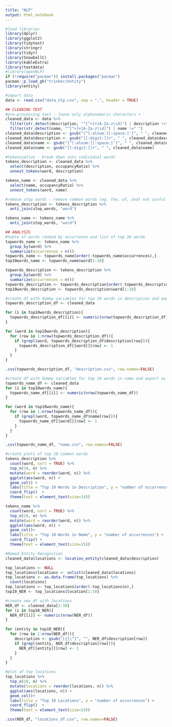 ```yaml
---
title: "NLP"
output: html_notebook
---
```

```r
#load libraries
library(dplyr)
library(ggplot2)
library(tidytext)
library(stringr) 
library(tidyr)   
library(SnowballC)
library(kableExtra)
library(textdata)
#library(openNLP)
if (!require("pacman")) install.packages("pacman")
pacman::p_load_gh("trinker/entity")
library(entity)

#import data
data <- read.csv("data_nlp.csv", sep = ",", header = TRUE)

## CLEANING TEXT
#pre-processing text - leave only alphanumeric characters + '
cleaned_data <- data %>%
  filter(str_detect(description, "^[^>]+[A-Za-z\\d]") | description !=" ") %>%
  filter(str_detect(name, "^[^>]+[A-Za-z\\d]") | name !=" ")
cleaned_data$description <- gsub("[^[:alnum:][:space:]']", " ", cleaned_data$description)
cleaned_data$description <- gsub("[[:digit:]]+", " ", cleaned_data$description)
cleaned_data$name <- gsub("[^[:alnum:][:space:]']", " ", cleaned_data$name)
cleaned_data$name <- gsub("[[:digit:]]+", " ", cleaned_data$name)

#tokenization - break down into individual words
tokens_description <- cleaned_data %>%
  select(description, occupancyRatio) %>%
  unnest_tokens(word, description)

tokens_name <- cleaned_data %>%
  select(name, occupancyRatio) %>%
  unnest_tokens(word, name)

#remove stop words - remove common words (eg. the, of, and) not useful for analysis
tokens_description <- tokens_description %>% 
  anti_join(stop_words, "word")

tokens_name <- tokens_name %>% 
  anti_join(stop_words, "word")
```

```r
## ANALYSIS
#table of words ranked by occurrence and list of top 10 words
topwords_name <- tokens_name %>% 
  group_by(word) %>% 
  summarize(occurrences = n())
topwords_name <- topwords_name[order(-topwords_name$occurrences),]
top10words_name <- topwords_name$word[1:10]

topwords_description <- tokens_description %>% 
  group_by(word) %>% 
  summarize(occurrences = n())
topwords_description <- topwords_description[order(-topwords_description$occurrences),]
top10words_description <- topwords_description$word[1:10]

#create df with dummy variables for top 10 words in description and export as .csv
topwords_description_df <- cleaned_data

for (i in top10words_description){
  topwords_description_df[[i]] <- numeric(nrow(topwords_description_df))
}

for (word in top10words_description){
  for (row in 1:nrow(topwords_description_df)){
    if (grepl(word, topwords_description_df$description[row])){
      topwords_description_df[[word]][row] <- 1
    }
  }
}

.csv(topwords_description_df, "description.csv", row.names=FALSE)

#create df with dummy variables for top 10 words in name and export as .csv
topwords_name_df <- cleaned_data
for (i in top10words_name){
  topwords_name_df[[i]] <- numeric(nrow(topwords_name_df))
}

for (word in top10words_name){
  for (row in 1:nrow(topwords_name_df)){
    if (grepl(word, topwords_name_df$name[row])){
      topwords_name_df[[word]][row] <- 1
    }
  }
}

.csv(topwords_name_df, "name.csv", row.names=FALSE)

#create plots of top 10 common words
tokens_description %>% 
  count(word, sort = TRUE) %>% 
  top_n(10, n) %>%
  mutate(word = reorder(word, n)) %>% 
  ggplot(aes(word, n)) + 
  geom_col() +
  labs(title = "Top 10 Words in Description", y = "number of occurrences") +
  coord_flip()  +
  theme(text = element_text(size=14))
```
```r
tokens_name %>% 
  count(word, sort = TRUE) %>% 
  top_n(10, n) %>%
  mutate(word = reorder(word, n)) %>% 
  ggplot(aes(word, n)) + 
  geom_col()+ 
  labs(title = "Top 10 Words in Name", y = "number of occurrences") +
  coord_flip() +
  theme(text = element_text(size=15))
```
```r
#Named Entity Recognition
cleaned_data$locations <- location_entity(cleaned_data$description)

top_locations <- NULL
top_locations$locations <- unlist(cleaned_data$locations)
top_locations <- as.data.frame(top_locations) %>% 
  count(locations)
top_locations <- top_locations[order(-top_locations$n),]
top10_NER <- top_locations$location[1:10]

#create new df with locations
NER_df <- cleaned_data[1:30]
for (i in top10_NER){
  NER_df[[i]] <- numeric(nrow(NER_df))
}

for (entity in top10_NER){
  for (row in 1:nrow(NER_df)){
    description <- gsub("[{}\"]", "", NER_df$description[row])
    if (grepl(entity, NER_df$description[row])){
      NER_df[[entity]][row] <- 1
    }
  }
}

#plot of top locations
top_locations %>% 
  top_n(10, n) %>%
  mutate(locations = reorder(locations, n)) %>% 
  ggplot(aes(locations, n)) + 
  geom_col()+ 
  labs(title = "Top 10 Locations", y = "number of occurrences") +
  coord_flip()  +
  theme(text = element_text(size=15))

.csv(NER_df, "locations_df.csv", row.names=FALSE)

```
